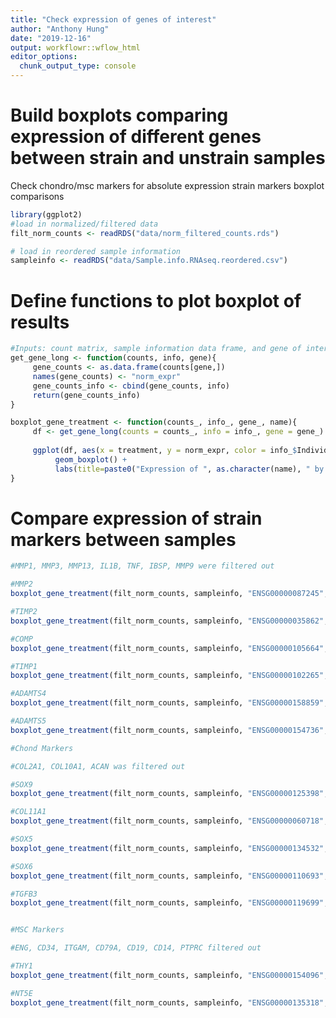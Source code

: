 ```yaml
---
title: "Check expression of genes of interest"
author: "Anthony Hung"
date: "2019-12-16"
output: workflowr::wflow_html
editor_options:
  chunk_output_type: console
---
```


# Build boxplots comparing expression of different genes between strain and unstrain samples

Check chondro/msc markers for absolute expression
strain markers boxplot comparisons

```r
library(ggplot2)
#load in normalized/filtered data
filt_norm_counts <- readRDS("data/norm_filtered_counts.rds")

# load in reordered sample information
sampleinfo <- readRDS("data/Sample.info.RNAseq.reordered.csv")

```

# Define functions to plot boxplot of results

```r
#Inputs: count matrix, sample information data frame, and gene of interest in the ENSG format
get_gene_long <- function(counts, info, gene){
     gene_counts <- as.data.frame(counts[gene,])
     names(gene_counts) <- "norm_expr"
     gene_counts_info <- cbind(gene_counts, info)
     return(gene_counts_info)
}

boxplot_gene_treatment <- function(counts_, info_, gene_, name){
     df <- get_gene_long(counts = counts_, info = info_, gene = gene_)
     
     ggplot(df, aes(x = treatment, y = norm_expr, color = info_$Individual)) +
          geom_boxplot() +
          labs(title=paste0("Expression of ", as.character(name), " by treatment"), x= "Treatment", y = "log2 Normalized Expression")
}
```

# Compare expression of strain markers between samples

```r
#MMP1, MMP3, MMP13, IL1B, TNF, IBSP, MMP9 were filtered out

#MMP2
boxplot_gene_treatment(filt_norm_counts, sampleinfo, "ENSG00000087245", "MMP2")

#TIMP2
boxplot_gene_treatment(filt_norm_counts, sampleinfo, "ENSG00000035862", "TIMP2")

#COMP
boxplot_gene_treatment(filt_norm_counts, sampleinfo, "ENSG00000105664", "COMP")

#TIMP1
boxplot_gene_treatment(filt_norm_counts, sampleinfo, "ENSG00000102265", "TIMP1")

#ADAMTS4
boxplot_gene_treatment(filt_norm_counts, sampleinfo, "ENSG00000158859", "ADAMTS4")

#ADAMTS5
boxplot_gene_treatment(filt_norm_counts, sampleinfo, "ENSG00000154736", "ADAMTS5")

#Chond Markers

#COL2A1, COL10A1, ACAN was filtered out

#SOX9
boxplot_gene_treatment(filt_norm_counts, sampleinfo, "ENSG00000125398", "SOX9")

#COL11A1
boxplot_gene_treatment(filt_norm_counts, sampleinfo, "ENSG00000060718", "COL11A1")

#SOX5
boxplot_gene_treatment(filt_norm_counts, sampleinfo, "ENSG00000134532", "SOX5")

#SOX6
boxplot_gene_treatment(filt_norm_counts, sampleinfo, "ENSG00000110693", "SOX6")

#TGFB3
boxplot_gene_treatment(filt_norm_counts, sampleinfo, "ENSG00000119699", "TGFB3")


#MSC Markers

#ENG, CD34, ITGAM, CD79A, CD19, CD14, PTPRC filtered out

#THY1
boxplot_gene_treatment(filt_norm_counts, sampleinfo, "ENSG00000154096", "THY1 (CD90)")

#NT5E
boxplot_gene_treatment(filt_norm_counts, sampleinfo, "ENSG00000135318", "NT5E (CD73)")
```

